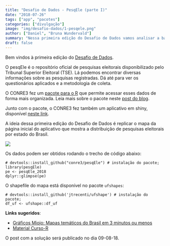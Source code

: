 ```yaml
---
title: "Desafio de Dados - PesqEle (parte I)"
date: "2018-07-26"
tags: ["app", "pacotes"]
categories: ["divulgação"]
image: "img/desafio-dados/1-pesqele.png"
author: ["Daniel", "Bruna Wundervald"]
summary: "Nessa primeira edição do Desafio de Dados vamos analisar a base de dados do pesqEle e criar um mapa da distribuição do número de pesquisas por estado."
draft: false
---
```


Bem vindos à primeira edição do [Desafio de Dados](/desafio-dados/).

O pesqEle é o repositório oficial de pesquisas eleitorais disponibilizado pelo Tribunal Superior Eleitoral (TSE). Lá podemos encontrar diversas informações sobre as pesquisas registradas. Dá até para ver os questionários aplicados e a metodologia de coleta.

O CONRE3 fez um [pacote para o R](https://github.com/conre3/pesqEle) que permite acessar esses dados de forma mais organizada. Leia mais sobre o pacote neste [post do blog](http://curso-r.com/blog/2018/05/30/2018-05-30-pesqele/). 

Junto com o pacote, o CONRE3 fez também um aplicativo em shiny, disponível [neste link](http://pesqele.conre3.org.br/app/). 

A ideia dessa primeira edição do Desafio de Dados é replicar o mapa da página inicial do aplicativo que mostra a distribuição de pesquisas eleitorais por estado do Brasil.

![](/images/posts/conteudo/desafio-dados/1-pesqele.png)

Os dados podem ser obtidos rodando o trecho de código abaixo:

```
# devtools::install_github("conre3/pesqEle") # instalação do pacote;
library(pesqEle)
pe <- pesqEle_2018
dplyr::glimpse(pe)
```

O shapefile do mapa está disponível no pacote `ufshapes`:

```
# devtools::install_github('jtrecenti/ufshape') # instalação do pacote;
df_uf <- ufshape::df_uf
```

**Links sugeridos**:
  
* [Gráficos Miojo: Mapas temáticos do Brasil em 3 minutos ou menos](http://curso-r.com/blog/2017/05/04/2017-05-04-mapas-tematicos-3-minutos/)
* [Material Curso-R](http://material.curso-r.com/manip/)

O post com a solução será publicado no dia 09-08-18.
